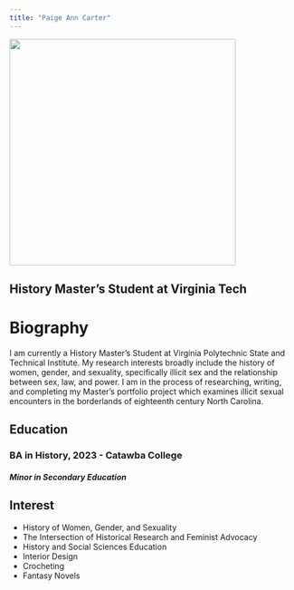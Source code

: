 ```yaml
---
title: "Paige Ann Carter"
---
```

![](headshot.png){width=400, height=400}

## History Master's Student at Virginia Tech

# Biography 

I am currently a History Master's Student at Virginia Polytechnic State and Technical Institute. My research interests broadly include the history of women, gender, and sexuality, specifically illicit sex and the relationship between sex, law, and power. I am in the process of researching, writing, and completing my Master's portfolio project which examines illicit sexual encounters in the borderlands of eighteenth century North Carolina. 

## Education 


### BA in History, 2023 - Catawba College 
##### Minor in Secondary Education 


## Interest

- History of Women, Gender, and Sexuality 
- The Intersection of Historical Research and Feminist Advocacy 
- History and Social Sciences Education 
- Interior Design 
- Crocheting 
- Fantasy Novels 

 

